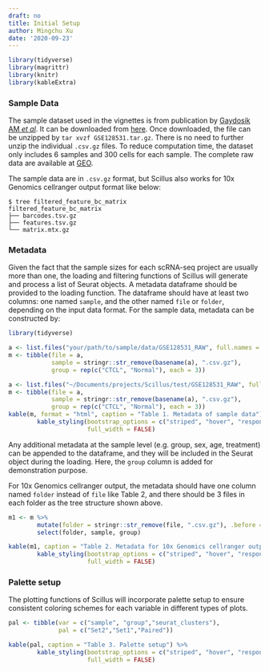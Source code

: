 ```yaml
---
draft: no
title: Initial Setup
author: Mingchu Xu
date: '2020-09-23'
---
```


```r
library(tidyverse)
library(magrittr)
library(knitr)
library(kableExtra)
```

### Sample Data

The sample dataset used in the vignettes is from publication by [Gaydosik AM *et al*](https://www.ncbi.nlm.nih.gov/pubmed/31010835). It can be downloaded from [here](https://github.com/xmc811/Scillus/blob/development/test/GSE128531.tar.gz). Once downloaded, the file can be unzipped by `tar xvzf GSE128531.tar.gz`. There is no need to further unzip the individual `.csv.gz` files. To reduce computation time, the dataset only includes 6 samples and 300 cells for each sample. The complete raw data are available at [GEO](https://www.ncbi.nlm.nih.gov/geo/query/acc.cgi?acc=GSE128531).

The sample data are in `.csv.gz` format, but Scillus also works for 10x Genomics cellranger output format like below:

```console
$ tree filtered_feature_bc_matrix
filtered_feature_bc_matrix
├── barcodes.tsv.gz
├── features.tsv.gz
└── matrix.mtx.gz
```

### Metadata

Given the fact that the sample sizes for each scRNA-seq project are usually more than one, the loading and filtering functions of Scillus will generate and process a list of Seurat objects. A metadata dataframe should be provided to the loading function. The dataframe should have at least two columns: one named `sample`, and the other named `file` or `folder`, depending on the input data format. For the sample data, metadata can be constructed by:

```r
library(tidyverse)

a <- list.files("your/path/to/sample/data/GSE128531_RAW", full.names = TRUE)
m <- tibble(file = a, 
            sample = stringr::str_remove(basename(a), ".csv.gz"),
            group = rep(c("CTCL", "Normal"), each = 3))
```

```r
a <- list.files("~/Documents/projects/Scillus/test/GSE128531_RAW", full.names = TRUE)
m <- tibble(file = a, 
            sample = stringr::str_remove(basename(a), ".csv.gz"),
            group = rep(c("CTCL", "Normal"), each = 3))
kable(m, format = "html", caption = "Table 1. Metadata of sample data") %>%
        kable_styling(bootstrap_options = c("striped", "hover", "responsive"),
                      full_width = FALSE)
```

Any additional metadata at the sample level (e.g. group, sex, age, treatment) can be appended to the dataframe, and they will be included in the Seurat object during the loading. Here, the `group` column is added for demonstration purpose. 


For 10x Genomics cellranger output, the metadata should have one column named `folder` instead of `file` like Table 2, and there should be 3 files in each folder as the tree structure shown above.

```r
m1 <- m %>%
        mutate(folder = stringr::str_remove(file, ".csv.gz"), .before = 1) %>%
        select(folder, sample, group)

kable(m1, caption = "Table 2. Metadata for 10x Genomics cellranger output") %>%
        kable_styling(bootstrap_options = c("striped", "hover", "responsive"),
                      full_width = FALSE)
```



### Palette setup

The plotting functions of Scillus will incorporate palette setup to ensure consistent coloring schemes for each variable in different types of plots.

```r
pal <- tibble(var = c("sample", "group","seurat_clusters"),
              pal = c("Set2","Set1","Paired"))
```

```r
kable(pal, caption = "Table 3. Palette setup") %>%
        kable_styling(bootstrap_options = c("striped", "hover", "responsive"),
                      full_width = FALSE)
```